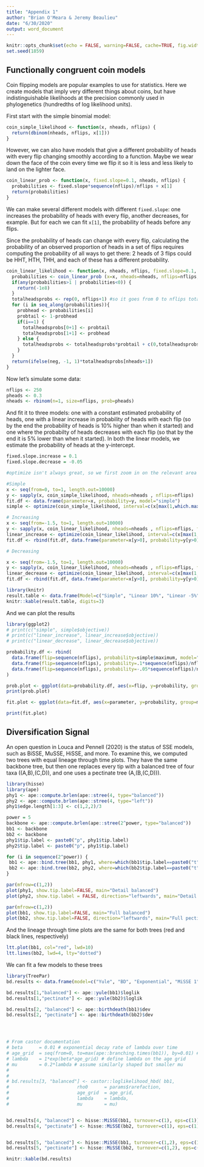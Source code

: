 ```yaml
---
title: "Appendix 1"
author: "Brian O'Meara & Jeremy Beaulieu"
date: "6/30/2020"
output: word_document
---
```


```r
knitr::opts_chunk$set(echo = FALSE, warning=FALSE, cache=TRUE, fig.width=7, fig.height=7)
set.seed(1859)
```

## Functionally congruent coin models

Coin flipping models are popular examples to use for statistics. Here we create models that imply very different things about coins, but have indistinguishable likelihoods at the precision commonly used in phylogenetics (hundredths of log likelihood units).

First start with the simple binomial model:

```r
coin_simple_likelihood <- function(x, nheads, nflips) {
  return(dbinom(nheads, nflips, x[1])) 
}
```

However, we can also have models that give a different probability of heads with every flip changing smoothly according to a function. Maybe we wear down the face of the coin every time we flip it so it is less and less likely to land on the lighter face.


```r
coin_linear_prob <- function(x, fixed.slope=0.1, nheads, nflips) {
  probabilities <- fixed.slope*sequence(nflips)/nflips + x[1]
  return(probabilities)
}
```

We can make several different models with different `fixed.slope`: one increases the probability of heads with every flip, another decreases, for example. But for each we can fit `x[1]`, the probability of heads before any flips. 

Since the probability of heads can change with every flip, calculating the probability of an observed proportion of heads in a set of flips requires computing the probability of all ways to get there: 2 heads of 3 flips could be HHT, HTH, THH, and each of these has a different probability. 

```r
coin_linear_likelihood <- function(x, nheads, nflips, fixed.slope=0.1, neg=FALSE) {
  probabilities <- coin_linear_prob (x=x, nheads=nheads, nflips=nflips, fixed.slope=fixed.slope)
  if(any(probabilities>1 | probabilities<0)) {
    return(-1e8)
  }
  totalheadsprobs <- rep(0, nflips+1) #so it goes from 0 to nflips total heads
  for (i in seq_along(probabilities)){
    probhead <- probabilities[i]
    probtail <- 1-probhead
    if(i==1) {
      totalheadsprobs[0+1] <- probtail
      totalheadsprobs[1+1] <- probhead
    } else {
      totalheadsprobs <- totalheadsprobs*probtail + c(0,totalheadsprobs[1:(length(totalheadsprobs)-1)]*probhead)
    }
  }
  return(ifelse(neg, -1, 1)*totalheadsprobs[nheads+1])
}
```

Now let's simulate some data:

```r
nflips <- 250
pheads <- 0.3
nheads <- rbinom(n=1, size=nflips, prob=pheads)
```

And fit it to three models: one with a constant estimated probability of heads, one with a linear increase in probability of heads with each flip (so by the end the probability of heads is 10% higher than when it started) and one where the probabilty of heads decreases with each flip (so that by the end it is 5% lower than when it started). In both the linear models, we estimate the probability of heads at the y-intercept.

```r
fixed.slope.increase = 0.1
fixed.slope.decrease = -0.05

#optimize isn't always great, so we first zoom in on the relevant area of parameter space

#Simple
x <- seq(from=0, to=1, length.out=10000)
y <- sapply(x, coin_simple_likelihood, nheads=nheads , nflips=nflips)
fit.df <- data.frame(parameter=x, probability=y, model="simple")
simple <- optimize(coin_simple_likelihood, interval=c(x[max(1,which.max(y)-20)], x[min(length(x),which.max(y)+20)]), nheads=nheads, nflips=nflips, maximum=TRUE, tol=1e-10)

# Increasing
x <- seq(from=-1.5, to=1, length.out=10000)
y <- sapply(x, coin_linear_likelihood, nheads=nheads , nflips=nflips, fixed.slope=fixed.slope.increase)
linear_increase <- optimize(coin_linear_likelihood, interval=c(x[max(1,which.max(y)-1000)], x[min(length(x),which.max(y)+1000)]), nheads=nheads, nflips=nflips,fixed.slope=fixed.slope.increase, maximum=TRUE, tol=1e-10)
fit.df <- rbind(fit.df, data.frame(parameter=x[y>0], probability=y[y>0], model="linear_increase"))

# Decreasing

x <- seq(from=-1.5, to=1, length.out=10000)
y <- sapply(x, coin_linear_likelihood, nheads=nheads , nflips=nflips, fixed.slope=fixed.slope.decrease)
linear_decrease <- optimize(coin_linear_likelihood, interval=c(x[max(1,which.max(y)-1000)], x[min(length(x),which.max(y)+1000)]), nheads=nheads, nflips=nflips,fixed.slope=fixed.slope.decrease, maximum=TRUE, tol=1e-10)
fit.df <- rbind(fit.df, data.frame(parameter=x[y>0], probability=y[y>0], model="linear_decrease"))
```

```r
library(knitr)
result.table <- data.frame(Model=c("Simple", "Linear 10%", "Linear -5%"), LogLikelihood = log(c(simple$objective, linear_increase$objective, linear_decrease$objective)), MLE=c(simple$maximum, linear_increase$maximum, linear_decrease$maximum), stringsAsFactors=FALSE)
knitr::kable(result.table, digits=3)
```

And we can plot the results

```r
library(ggplot2)
# print(c("simple", simple$objective))
# print(c("linear_increase", linear_increase$objective))
# print(c("linear_decrease", linear_decrease$objective))

probability.df <- rbind(
  data.frame(flip=sequence(nflips), probability=simple$maximum, model="simple"),
  data.frame(flip=sequence(nflips), probability=.1*sequence(nflips)/nflips + linear_increase$maximum, model="linear_increase"),
  data.frame(flip=sequence(nflips), probability=-.05*sequence(nflips)/nflips + linear_decrease$maximum, model="linear_decrease")
)

prob.plot <- ggplot(data=probability.df, aes(x=flip, y=probability, group=model)) + geom_smooth(aes(colour=model)) + ylab("Probability of heads for that flip") + xlab("Flip") + scale_colour_viridis_d(end=0.8)
print(prob.plot)

fit.plot <- ggplot(data=fit.df, aes(x=parameter, y=probability, group=model)) + geom_line(aes(colour=model)) + ylab("Probability of observed data") + xlab("Probability of heads before flipping") + scale_colour_viridis_d(end=0.8)

print(fit.plot)
```

## Diversification Signal

An open question in Louca and Pennell (2020) is the status of SSE models, such as BiSSE, MuSSE, HiSSE, and more. To examine this, we computed two trees with equal lineage through time plots. They have the same backbone tree, but then one replaces every tip with a balanced tree of four taxa ((A,B),(C,D)), and one uses a pectinate tree (A,(B,(C,D))).

```r
library(hisse)
library(ape)
phy1 <- ape::compute.brlen(ape::stree(4, type="balanced"))
phy2 <- ape::compute.brlen(ape::stree(4, type="left"))
phy1$edge.length[1:3] <- c(1,2,2)/3

power = 5
backbone <- ape::compute.brlen(ape::stree(2^power, type="balanced"))
bb1 <- backbone
bb2 <- backbone
phy1$tip.label <- paste0("p", phy1$tip.label)
phy2$tip.label <- paste0("p", phy1$tip.label)

for (i in sequence(2^power)) {
 bb1 <- ape::bind.tree(bb1, phy1, where=which(bb1$tip.label==paste0("t",i)))
 bb2 <- ape::bind.tree(bb2, phy2, where=which(bb2$tip.label==paste0("t",i)))
}
```

```r
par(mfrow=c(1,2))
plot(phy1, show.tip.label=FALSE, main="Detail balanced")
plot(phy2, show.tip.label = FALSE, direction="leftwards", main="Detail pectinate")
```

```r
par(mfrow=c(1,2))
plot(bb1, show.tip.label=FALSE, main="Full balanced")
plot(bb2, show.tip.label=FALSE, direction="leftwards", main="Full pectinate")
```

And the lineage through time plots are the same for both trees (red and black lines, respectively)

```r
ltt.plot(bb1, col="red", lwd=10)
ltt.lines(bb2, lwd=4, lty="dotted")
```

We can fit a few models to these trees

```r
library(TreePar)
bd.results <- data.frame(model=c("Yule", "BD", "Exponential", "MiSSE 1", "MiSSE 2"), balanced=NA, pectinate=NA)

bd.results[1,"balanced"] <- ape::yule(bb1)$loglik
bd.results[1,"pectinate"] <- ape::yule(bb2)$loglik

bd.results[2, "balanced"] <- ape::birthdeath(bb1)$dev
bd.results[2, "pectinate"] <- ape::birthdeath(bb2)$dev




# From castor documentation
# beta      = 0.01 # exponential decay rate of lambda over time
# age_grid  = seq(from=0, to=max(ape::branching.times(bb1)), by=0.01) # choose a sufficiently fine age grid
# lambda    = 1*exp(beta*age_grid) # define lambda on the age grid
# mu        = 0.2*lambda # assume similarly shaped but smaller mu
# 
# 
# bd.results[3, "balanced"] <- castor::loglikelihood_hbd( bb1, 
#                         rho0      = params$rarefaction, 
#                         age_grid  = age_grid,
#                         lambda    = lambda,
#                         mu        = mu)


bd.results[4, "balanced"] <- hisse::MiSSE(bb1, turnover=c(1), eps=c(1))$loglik
bd.results[4, "pectinate"] <- hisse::MiSSE(bb2, turnover=c(1), eps=c(1))$loglik


bd.results[5, "balanced"] <- hisse::MiSSE(bb1, turnover=c(1,2), eps=c(1,2))$loglik
bd.results[5, "pectinate"] <- hisse::MiSSE(bb2, turnover=c(1,2), eps=c(1,2))$loglik

```

```r
knitr::kable(bd.results)
```